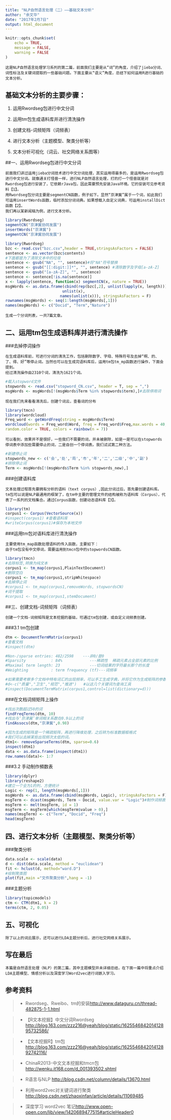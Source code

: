 ```yaml
---
title: "NLP自然语言处理（二）——基础文本分析"
author: "余文华"
date: "2017年2月7日"
output: html_document
---
```


```r
knitr::opts_chunk$set(
	echo = TRUE,
	message = FALSE,
	warning = FALSE
)
```

    这是NLP自然语言处理学习系列的第二篇，前面我们主要是从“词”的角度，介绍了jieba分词、词性标注及关键词提取的一些基础问题。下面主要从“语义”角度，总结下如何运用R进行基础的文本分析。

## 基础文本分析的主要步骤：

1. 运用Rwordseg包进行中文分词

2. 运用tm包生成语料库并进行清洗操作

3. 创建文档-词频矩阵（词频表）

4. 进行文本分析（主题模型、聚类分析等）

5. 文本分析可视化（词云、社交网络关系图等）

##一、运用Rwordseg包进行中文分词

    前面我们讲过运用jieba分词技术进行中文分词处理，其实运用得最多的，是运用Rwordseg包进行中文分词。就像通关打怪兽一样，进行NLP自然语言处理，打的打一个怪兽就是对Rwordseg包进行安装了，它依赖rJava包，因此需要预先安装Java环境。它的安装可见参考资料【1】。
    用Rwordseg包分词主要是segmentCN函数，例子如下。显然“京津冀”属于一个词，如此我们可运用insertWords函数，临时添加分词词典。如果想载入自定义词典，可运用installDict函数【2】。
    我们再以某新闻稿为例，进行文本分析。
    
```r
library(Rwordseg)
segmentCN("京津冀协同发展")
insertWords("京津冀")
segmentCN("京津冀协同发展")
```
    
```r
library(Rwordseg)
bzc <- read.csv("bzc.csv",header = TRUE,stringsAsFactors = FALSE)
sentence <- as.vector(bzc$contents)
#下面都是为了清除文本中的垃圾
sentence <- gsub("NA", "", sentence)#将"NA"符号替换
sentence <- gsub("[[:digit:]]*", "", sentence) #清除数字及字母[a-zA-Z]
sentence <- gsub("[a-zA-Z]", "", sentence)
sentence <- sentence[!is.na(sentence)]
x <- lapply(sentence, function(x) segmentCN(x, nature = TRUE))
msgWords <- as.data.frame(cbind(rep(bzc[,2], unlist(lapply(x, length))), 
                         unlist(x),
                        names(unlist(x))), stringsAsFactors = F)
rownames(msgWords) <- seq(1:length(msgWords[,1]))
names(msgWords) <- c("Docid", "Term","Nature")
```
    
    生成一个分词列表，一共7篇文章。
    
## 二、运用tm包生成语料库并进行清洗操作

###去掉停词操作

    在生成语料库前，可进行分词的清洗工作，包括删除数字、字母、特殊符号及去掉“啊、的、了、得、好”等停止词。当然也可以在生成完语料库后，运用tm包tm_mp函数进行操作，下面会提到。
    经过清洗操作由2310个词，清洗为1621个词。
   
```r
#载入stopword文件
stopwords <- read.csv("stopword_CN.csv", header = T, sep = ",")
msgWords <- msgWords[!(msgWords$Term %in% stopwords$term),]#去除停用词
```

    现在我们先来看看清洗后，创建个词云，查看词的分布
```r
library(tmcn)
library(wordcloud)
Freq_word <- getWordFreq(string = msgWords$Term)
wordcloud(words = Freq_word$Word, freq = Freq_word$Freq,max.words = 40,
random.color = TRUE, colors = rainbow(n = 7))
```

    可以看到，效果并不是很好，一些我们不需要的词，并未被删除，如是一是可以在stopwords停词表中添加些需要停止的词，二是自创一个停词表。我们试试第二种方法。
    
```r
#新建停止词
stopwords_new <- c('会','处','局','市','年','二','二级','中','副')
#排除停止词
Term <- msgWords[!(msgWords$Term %in% stopwords_new),]
```

###创建语料库

    文本处理过程首先要拥有分析的语料（text corpus）,因此分词过后，首先要创建语料库。tm包可以说是NLP最通用的框架了，在tm中主要的管理文件的结构被称为语料库（Corpus），代表了一系列的文档集合。通过Corpus函数，创建动态语料库【3】。
```r
library(tm)
corpus1 <- Corpus(VectorSource(x))
#inspect(corpus1) #查看语料库 
#writeCorpus(corpus1)#保存为本地文件
```

###运用tm包对语料库进行清洗操作

    主要使用tm_map函数处理语料的传入函数，主要如下：
    由于tm包没有中文停词，需要运用到tmcn包中的stopwordsCN函数。
    
```r
library(tmcn)
#去除标签,转换为纯文本
corpus1 <- tm_map(corpus1,PlainTextDocument)
#删除空白
corpus1 <- tm_map(corpus1,stripWhitespace)
#去掉停止词
#corpus1 <- tm_map(corpus1,removeWords, stopwordsCN)
#词干提取
#corpus1 <- tm_map(corpus1,stemDocument)
```

##三、创建文档-词频矩阵（词频表） 

    创建一个文档-词频矩阵是文本挖掘的基础，可通过tm包创建，或自定义词频表创建。
    
###3.1 tm包创建    
```r

dtm <- DocumentTermMatrix(corpus1)
#查看文档
#inspect(dtm) 

#Non-/sparse entries: 482/2598    ---非0/是0   
#Sparsity           : 84%            ---稀疏性  稀疏元素占全部元素的比例  
#Maximal term length: 23             ---切词结果的字符最长那个的长度  
#Weighting          : term frequency (tf)---词频率 

#如果需要考察多个文档中特有词汇的出现频率，可以手工生成字典，并将它作为生成矩阵的参数
#d<-c("质量","卫生","规范","推进")   #以这几个关键词为查询工具  
#inspect(DocumentTermMatrix(corpus1,control=list(dictionary=d)))
```

###在文档词频矩阵上操作

```r
#找出次数超过50的词  
findFreqTerms(dtm, 10)  
#找出与‘京津冀’单词相关系数在0.9以上的词  
findAssocs(dtm,"京津冀",0.98)

#因为生成的矩阵是一个稀疏矩阵，再进行降维处理，之后转为标准数据框格式  
#我们可以去掉某些出现频次太低的词。
dtm1<- removeSparseTerms(dtm, sparse=0.6)  
inspect(dtm1)  
data <- as.data.frame(inspect(dtm1)) 
row.names(data)<- 1:7
```

###3.2 手动制作頻数表
```r
library(dplyr)
library(reshape2)
#建立一个全为1的列，方便统计
Logic <- rep(1, length(msgWords[,1]))
msgWords <- as.data.frame(cbind(msgWords, Logic), stringsAsFactors = F)
msgTerm <- dcast(msgWords, Term ~ Docid, value.var = "Logic")#制作词频表
msgTerm <- melt(msgTerm, id = 1)
msgTerm <- msgTerm[which(msgTerm$value > 0),]
names(msgTerm) <- c("Term", "Docid", "Freq")
head(msgTerm)
```

## 四、进行文本分析（主题模型、聚类分析等）

###聚类分析

```r
data.scale <- scale(data)  
d <- dist(data.scale, method = "euclidean")  
fit <- hclust(d, method="ward.D")  
#绘制聚类图  
plot(fit,main ="文件聚类分析",hang = -1)  
```

###主题分析

```r
library(topicmodels)
ctm <- CTM(dtm1, k = 2)
terms(ctm, 2, 0.05)
```
    
## 五、可视化

    除了以上的词云展示，还可以进行LDA主题分析后，进行社交网络关系展示。
    
## 写在最后

    本篇是自然语言处理（NLP）的第二篇，其中主题模型并未详细总结，在下面一篇中将重点介绍LDA主题模型、情感分析以及深度学习Word2vec进行词嵌入学习。

## 参考资料

>- Rwordseg、Rweibo、tm的安装<http://www.dataguru.cn/thread-482875-1-1.html>

>- 【R文本挖掘】中文分词Rwordseg <http://blog.163.com/zzz216@yeah/blog/static/162554684201412895732586/>

>- 【文本挖掘R】tm包<http://blog.163.com/zzz216@yeah/blog/static/162554684201412892742116/>

>- ChinaR2013-中文文本挖掘和tmcn包<http://wenku.it168.com/d_001393502.shtml>

>- R语言与NLP <http://blog.csdn.net/column/details/13670.html>

>- 利用word2vec对关键词进行聚类<http://blog.csdn.net/zhaoxinfan/article/details/11069485>

>- 深度学习 word2vec 笔记<http://www.open-open.com/lib/view/1420689477515#articleHeader0>